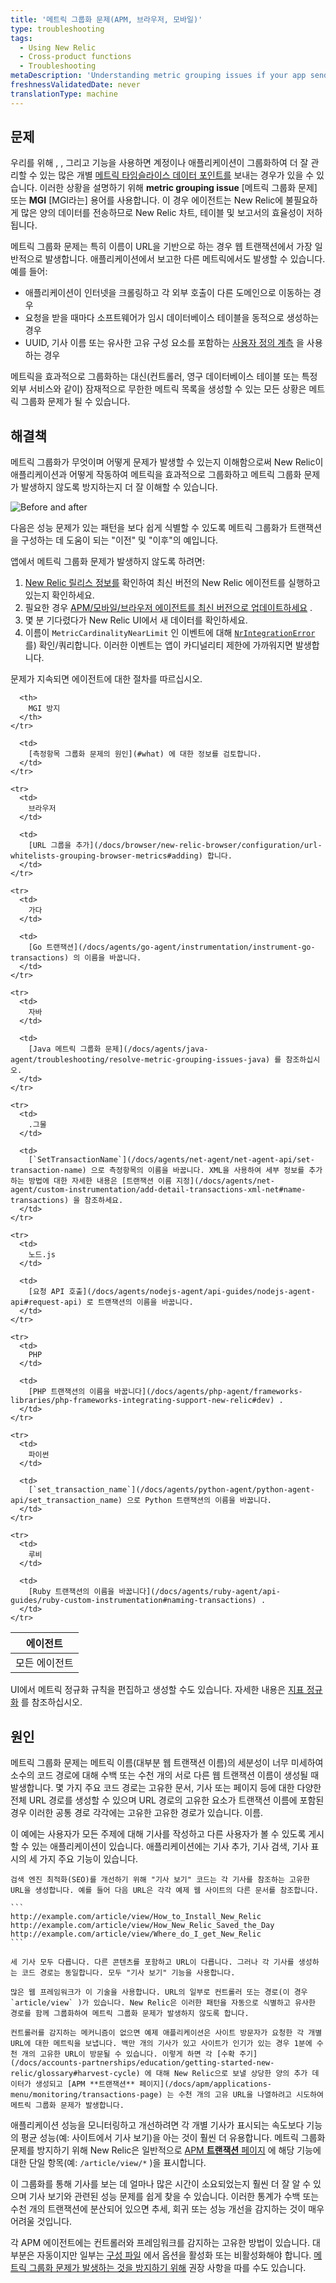 ```yaml
---
title: '메트릭 그룹화 문제(APM, 브라우저, 모바일)'
type: troubleshooting
tags:
  - Using New Relic
  - Cross-product functions
  - Troubleshooting
metaDescription: 'Understanding metric grouping issues if your app sends too many metrics to New Relic, preventing MGI from occurring, and troubleshooting steps.'
freshnessValidatedDate: never
translationType: machine
---
```


## 문제

우리를 위해 <InlinePopover type="apm"/>, <InlinePopover type="browser"/>, 그리고 <InlinePopover type="mobile"/>기능을 사용하면 계정이나 애플리케이션이 그룹화하여 더 잘 관리할 수 있는 많은 개별 [메트릭 타임슬라이스 데이터 포인트를](/docs/data-analysis/metrics/analyze-your-metrics/data-collection-metric-timeslice-event-data#timeslice-data) 보내는 경우가 있을 수 있습니다. 이러한 상황을 설명하기 위해 **metric grouping issue** \[메트릭 그룹화 문제] 또는 **MGI** \[MGI라는] 용어를 사용합니다. 이 경우 에이전트는 New Relic에 불필요하게 많은 양의 데이터를 전송하므로 New Relic 차트, 테이블 및 보고서의 효율성이 저하됩니다.

메트릭 그룹화 문제는 특히 이름이 URL을 기반으로 하는 경우 웹 트랜잭션에서 가장 일반적으로 발생합니다. 애플리케이션에서 보고한 다른 메트릭에서도 발생할 수 있습니다. 예를 들어:

* 애플리케이션이 인터넷을 크롤링하고 각 외부 호출이 다른 도메인으로 이동하는 경우
* 요청을 받을 때마다 소프트웨어가 임시 데이터베이스 테이블을 동적으로 생성하는 경우
* UUID, 기사 이름 또는 유사한 고유 구성 요소를 포함하는 [사용자 정의 계측](/docs/agents/manage-apm-agents/agent-metrics/custom-instrumentation) 을 사용하는 경우

메트릭을 효과적으로 그룹화하는 대신(컨트롤러, 영구 데이터베이스 테이블 또는 특정 외부 서비스와 같이) 잠재적으로 무한한 메트릭 목록을 생성할 수 있는 모든 상황은 메트릭 그룹화 문제가 될 수 있습니다.

## 해결책

메트릭 그룹화가 무엇이며 어떻게 문제가 발생할 수 있는지 이해함으로써 New Relic이 애플리케이션과 어떻게 작동하여 메트릭을 효과적으로 그룹화하고 메트릭 그룹화 문제가 발생하지 않도록 방지하는지 더 잘 이해할 수 있습니다.

<img
  title=" Before and after"
  alt=" Before and after"
  src="/images/solutions_screenshot-crop_metric-grouping.webp"
/>

<figcaption>
  다음은 성능 문제가 있는 패턴을 보다 쉽게 식별할 수 있도록 메트릭 그룹화가 트랜잭션을 구성하는 데 도움이 되는 "이전" 및 "이후"의 예입니다.
</figcaption>

앱에서 메트릭 그룹화 문제가 발생하지 않도록 하려면:

1. [New Relic 릴리스 정보를](/docs/release-notes) 확인하여 최신 버전의 New Relic 에이전트를 실행하고 있는지 확인하세요.
2. 필요한 경우 [APM/모바일/브라우저 에이전트를 최신 버전으로 업데이트하세요](/docs/agents/manage-apm-agents/installation/update-new-relic-agent) .
3. 몇 분 기다렸다가 New Relic UI에서 새 데이터를 확인하세요.
4. 이름이 `MetricCardinalityNearLimit` 인 이벤트에 대해 [`NrIntegrationError`](/docs/data-apis/manage-data/nrintegrationerror/) 를) 확인/쿼리합니다. 이러한 이벤트는 앱이 카디널리티 제한에 가까워지면 발생합니다.

문제가 지속되면 에이전트에 대한 절차를 따르십시오.

<table>
  <thead>
    <tr>
      <th>
        에이전트
      </th>

      <th>
        MGI 방지
      </th>
    </tr>
  </thead>

  <tbody>
    <tr>
      <td>
        모든 에이전트
      </td>

      <td>
        [측정항목 그룹화 문제의 원인](#what) 에 대한 정보를 검토합니다.
      </td>
    </tr>

    <tr>
      <td>
        브라우저
      </td>

      <td>
        [URL 그룹을 추가](/docs/browser/new-relic-browser/configuration/url-whitelists-grouping-browser-metrics#adding) 합니다.
      </td>
    </tr>

    <tr>
      <td>
        가다
      </td>

      <td>
        [Go 트랜잭션](/docs/agents/go-agent/instrumentation/instrument-go-transactions) 의 이름을 바꿉니다.
      </td>
    </tr>

    <tr>
      <td>
        자바
      </td>

      <td>
        [Java 메트릭 그룹화 문제](/docs/agents/java-agent/troubleshooting/resolve-metric-grouping-issues-java) 를 참조하십시오.
      </td>
    </tr>

    <tr>
      <td>
        .그물
      </td>

      <td>
        [`SetTransactionName`](/docs/agents/net-agent/net-agent-api/set-transaction-name) 으로 측정항목의 이름을 바꿉니다. XML을 사용하여 세부 정보를 추가하는 방법에 대한 자세한 내용은 [트랜잭션 이름 지정](/docs/agents/net-agent/custom-instrumentation/add-detail-transactions-xml-net#name-transactions) 을 참조하세요.
      </td>
    </tr>

    <tr>
      <td>
        노드.js
      </td>

      <td>
        [요청 API 호출](/docs/agents/nodejs-agent/api-guides/nodejs-agent-api#request-api) 로 트랜잭션의 이름을 바꿉니다.
      </td>
    </tr>

    <tr>
      <td>
        PHP
      </td>

      <td>
        [PHP 트랜잭션의 이름을 바꿉니다](/docs/agents/php-agent/frameworks-libraries/php-frameworks-integrating-support-new-relic#dev) .
      </td>
    </tr>

    <tr>
      <td>
        파이썬
      </td>

      <td>
        [`set_transaction_name`](/docs/agents/python-agent/python-agent-api/set_transaction_name) 으로 Python 트랜잭션의 이름을 바꿉니다.
      </td>
    </tr>

    <tr>
      <td>
        루비
      </td>

      <td>
        [Ruby 트랜잭션의 이름을 바꿉니다](/docs/agents/ruby-agent/api-guides/ruby-custom-instrumentation#naming-transactions) .
      </td>
    </tr>
  </tbody>
</table>

UI에서 메트릭 정규화 규칙을 편집하고 생성할 수도 있습니다. 자세한 내용은 [지표 정규화](/docs/new-relic-solutions/new-relic-one/ui-data/metric-normalization-rules) 를 참조하십시오.

## 원인

메트릭 그룹화 문제는 메트릭 이름(대부분 웹 트랜잭션 이름)의 세분성이 너무 미세하여 소수의 코드 경로에 대해 수백 또는 수천 개의 서로 다른 웹 트랜잭션 이름이 생성될 때 발생합니다. 몇 가지 주요 코드 경로는 고유한 문서, 기사 또는 페이지 등에 대한 다양한 전체 URL 경로를 생성할 수 있으며 URL 경로의 고유한 요소가 트랜잭션 이름에 포함된 경우 이러한 공통 경로 각각에는 고유한 고유한 경로가 있습니다. 이름.

<CollapserGroup>
  <Collapser
    id="example"
    title="MGI 예"
  >
    이 예에는 사용자가 모든 주제에 대해 기사를 작성하고 다른 사용자가 볼 수 있도록 게시할 수 있는 애플리케이션이 있습니다. 애플리케이션에는 기사 추가, 기사 검색, 기사 표시의 세 가지 주요 기능이 있습니다.

    검색 엔진 최적화(SEO)를 개선하기 위해 "기사 보기" 코드는 각 기사를 참조하는 고유한 URL을 생성합니다. 예를 들어 다음 URL은 각각 예제 웹 사이트의 다른 문서를 참조합니다.

    ```
    http://example.com/article/view/How_to_Install_New_Relic
    http://example.com/article/view/How_New_Relic_Saved_the_Day
    http://example.com/article/view/Where_do_I_get_New_Relic
    ```

    세 기사 모두 다릅니다. 다른 콘텐츠를 포함하고 URL이 다릅니다. 그러나 각 기사를 생성하는 코드 경로는 동일합니다. 모두 "기사 보기" 기능을 사용합니다.

    많은 웹 프레임워크가 이 기술을 사용합니다. URL의 일부로 컨트롤러 또는 경로(이 경우 `article/view` )가 있습니다. New Relic은 이러한 패턴을 자동으로 식별하고 유사한 경로를 함께 그룹화하여 메트릭 그룹화 문제가 발생하지 않도록 합니다.

    컨트롤러를 감지하는 메커니즘이 없으면 예제 애플리케이션은 사이트 방문자가 요청한 각 개별 URL에 대한 메트릭을 보냅니다. 백만 개의 기사가 있고 사이트가 인기가 있는 경우 1분에 수천 개의 고유한 URL이 방문될 수 있습니다. 이렇게 하면 각 [수확 주기](/docs/accounts-partnerships/education/getting-started-new-relic/glossary#harvest-cycle) 에 대해 New Relic으로 보낼 상당한 양의 추가 데이터가 생성되고 [APM **트랜잭션** 페이지](/docs/apm/applications-menu/monitoring/transactions-page) 는 수천 개의 고유 URL을 나열하려고 시도하여 메트릭 그룹화 문제가 발생합니다.
  </Collapser>
</CollapserGroup>

애플리케이션 성능을 모니터링하고 개선하려면 각 개별 기사가 표시되는 속도보다 기능의 평균 성능(예: 사이트에서 기사 보기)을 아는 것이 훨씬 더 유용합니다. 메트릭 그룹화 문제를 방지하기 위해 New Relic은 일반적으로 [APM **트랜잭션** 페이지](/docs/apm/applications-menu/monitoring/transactions-page) 에 해당 기능에 대한 단일 항목(예: `/article/view/*` )을 표시합니다.

이 그룹화를 통해 기사를 보는 데 얼마나 많은 시간이 소요되었는지 훨씬 더 잘 알 수 있으며 기사 보기와 관련된 성능 문제를 쉽게 찾을 수 있습니다. 이러한 통계가 수백 또는 수천 개의 트랜잭션에 분산되어 있으면 추세, 회귀 또는 성능 개선을 감지하는 것이 매우 어려울 것입니다.

각 APM 에이전트에는 컨트롤러와 프레임워크를 감지하는 고유한 방법이 있습니다. 대부분은 자동이지만 일부는 [구성 파일](/docs/agents/manage-apm-agents/configuration/configure-agent) 에서 옵션을 활성화 또는 비활성화해야 합니다. [메트릭 그룹화 문제가 발생하는 것을 방지하기 위해](#prevent) 권장 사항을 따를 수도 있습니다.
